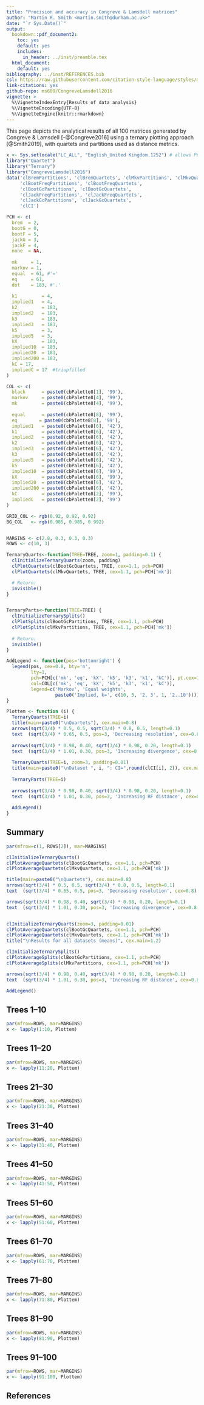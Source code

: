 ```yaml
---
title: "Precision and accuracy in Congreve & Lamsdell matrices"
author: "Martin R. Smith <martin.smith@durham.ac.uk>"
date: "`r Sys.Date()`"
output: 
  bookdown::pdf_document2:
    toc: yes
    default: yes
    includes:
      in_header: ../inst/preamble.tex
  html_document:
    default: yes
bibliography: ../inst/REFERENCES.bib
csl: https://raw.githubusercontent.com/citation-style-language/styles/master/dependent/biology-letters.csl
link-citations: yes
github-repo: ms609/CongreveLamsdell2016
vignette: >
  %\VignetteIndexEntry{Results of data analysis}
  %\VignetteEncoding{UTF-8}
  %\VignetteEngine{knitr::rmarkdown}
---
```


This page depicts the analytical results of all 100 matrices generated by
Congreve & Lamsdell [-@Congreve2016] using a ternary plotting approach
[@Smith2019], with quartets and partitions used as distance metrics.

```r
x <- Sys.setlocale("LC_ALL", "English_United Kingdom.1252") # allows PCH=183
library("Quartet")
library("Ternary")
library("CongreveLamsdell2016")
data('clBremPartitions', 'clBremQuartets', 'clMkvPartitions', 'clMkvQuartets',
     'clBootFreqPartitions', 'clBootFreqQuartets', 
     'clBootGcPartitions', 'clBootGcQuartets',
     'clJackFreqPartitions', 'clJackFreqQuartets',
     'clJackGcPartitions', 'clJackGcQuartets', 
     'clCI')
```

```r
PCH <- c(
  brem  = 2,
  bootG = 0,
  bootF = 5,
  jackG = 3,
  jackF = 4,
  none  = NA,
  
  mk     = 1,
  markov = 1,
  equal  = 61, #'='
  eq     = 61,
  dot    = 183, #'.'
  
  k1         = 4,
  implied1   = 4,
  k2         = 183, 
  implied2   = 183,
  k3         = 183, 
  implied3   = 183,
  k5         = 3,
  implied5   = 3,
  kX         = 183,
  implied10  = 183,
  implied20  = 183,
  implied200 = 183,
  kC = 17,
  impliedC = 17  #triupfilled
)

COL <- c(
  black      = paste0(cbPalette8[1], '99'),
  markov     = paste0(cbPalette8[4], '99'),
  mk         = paste0(cbPalette8[4], '99'),
  
  equal      = paste0(cbPalette8[8], '99'),
  eq        = paste0(cbPalette8[8], '99'),
  implied1   = paste0(cbPalette8[6], '42'),
  k1         = paste0(cbPalette8[6], '42'),
  implied2   = paste0(cbPalette8[6], '42'),
  k2         = paste0(cbPalette8[6], '42'),
  implied3   = paste0(cbPalette8[6], '42'),
  k3         = paste0(cbPalette8[6], '42'),
  implied5   = paste0(cbPalette8[6], '42'),
  k5         = paste0(cbPalette8[6], '42'),
  implied10  = paste0(cbPalette8[6], '99'),
  kX         = paste0(cbPalette8[6], '99'),
  implied20  = paste0(cbPalette8[6], '42'),
  implied200 = paste0(cbPalette8[6], '42'),
  kC         = paste0(cbPalette8[2], '99'),
  impliedC   = paste0(cbPalette8[2], '99')
)

GRID_COL <- rgb(0.92, 0.92, 0.92)
BG_COL   <- rgb(0.985, 0.985, 0.992)


MARGINS <- c(2.8, 0.3, 0.3, 0.3)
ROWS <- c(10, 3)

TernaryQuarts<-function(TREE=TREE, zoom=1, padding=0.1) {
  clInitializeTernaryQuarts(zoom, padding)
  clPlotQuartets(clBootGcQuartets, TREE, cex=1.1, pch=PCH)
  clPlotQuartets(clMkvQuartets, TREE, cex=1.1, pch=PCH['mk'])

  # Return:
  invisible()
}


TernaryParts<-function(TREE=TREE) {
  clInitializeTernarySplits()
  clPlotSplits(clBootGcPartitions, TREE, cex=1.1, pch=PCH)
  clPlotSplits(clMkvPartitions, TREE, cex=1.1, pch=PCH['mk'])
  
  # Return:
  invisible()
}

AddLegend <- function(pos='bottomright') {
  legend(pos, cex=0.8, bty='n',
         lty=1,
         pch=PCH[c('mk', 'eq', 'kX', 'k5', 'k3', 'k1', 'kC')], pt.cex=1.1,
         col=COL[c('mk', 'eq', 'kX', 'k5', 'k3', 'k1', 'kC')],
         legend=c('Markov', 'Equal weights', 
                  paste0('Implied, k=', c(10, 5, '2, 3', 1, '2..10'))))
}

Plottem <- function (i) { 
  TernaryQuarts(TREE=i)
  title(main=paste0("\nQuartets"), cex.main=0.8)
  arrows(sqrt(3/4) * 0.5, 0.5, sqrt(3/4) * 0.8, 0.5, length=0.1)
  text  (sqrt(3/4) * 0.65, 0.5, pos=3, 'Decreasing resolution', cex=0.8)
  
  arrows(sqrt(3/4) * 0.98, 0.40, sqrt(3/4) * 0.98, 0.20, length=0.1)
  text  (sqrt(3/4) * 1.01, 0.30, pos=3, 'Increasing divergence', cex=0.8, srt=270)
  
  TernaryQuarts(TREE=i, zoom=3, padding=0.01)
  title(main=paste0("\nDataset ", i, ": CI=",round(clCI[i], 2)), cex.main=1.2)
  
  TernaryParts(TREE=i)
  
  arrows(sqrt(3/4) * 0.98, 0.40, sqrt(3/4) * 0.98, 0.20, length=0.1)
  text  (sqrt(3/4) * 1.01, 0.30, pos=3, 'Increasing RF distance', cex=0.8, srt=270)
  
  AddLegend()
}
```

## Summary
```R
par(mfrow=c(1, ROWS[2]), mar=MARGINS)

clInitializeTernaryQuarts()
clPlotAverageQuartets(clBootGcQuartets, cex=1.1, pch=PCH)
clPlotAverageQuartets(clMkvQuartets, cex=1.1, pch=PCH['mk'])

title(main=paste0("\nQuartets"), cex.main=0.8)
arrows(sqrt(3/4) * 0.5, 0.5, sqrt(3/4) * 0.8, 0.5, length=0.1)
text  (sqrt(3/4) * 0.65, 0.5, pos=3, 'Decreasing resolution', cex=0.8)

arrows(sqrt(3/4) * 0.98, 0.40, sqrt(3/4) * 0.98, 0.20, length=0.1)
text  (sqrt(3/4) * 1.01, 0.30, pos=3, 'Increasing divergence', cex=0.8, srt=270)


clInitializeTernaryQuarts(zoom=3, padding=0.01)
clPlotAverageQuartets(clBootGcQuartets, cex=1.1, pch=PCH)
clPlotAverageQuartets(clMkvQuartets, cex=1.1, pch=PCH['mk'])
title("\nResults for all datasets (means)", cex.main=1.2)

clInitializeTernarySplits()
clPlotAverageSplits(clBootGcPartitions, cex=1.1, pch=PCH)
clPlotAverageSplits(clMkvPartitions, cex=1.1, pch=PCH['mk'])

arrows(sqrt(3/4) * 0.98, 0.40, sqrt(3/4) * 0.98, 0.20, length=0.1)
text  (sqrt(3/4) * 1.01, 0.30, pos=3, 'Increasing RF distance', cex=0.8, srt=270)

AddLegend()
```


## Trees 1--10
```R
par(mfrow=ROWS, mar=MARGINS)
x <- lapply(1:10, Plottem)
```

## Trees 11--20
```R
par(mfrow=ROWS, mar=MARGINS)
x <- lapply(11:20, Plottem)
```

## Trees 21--30
```R
par(mfrow=ROWS, mar=MARGINS)
x <- lapply(21:30, Plottem)
```

## Trees 31--40
```R
par(mfrow=ROWS, mar=MARGINS)
x <- lapply(31:40, Plottem)
```

## Trees 41--50
```R
par(mfrow=ROWS, mar=MARGINS)
x <- lapply(41:50, Plottem)
```

## Trees 51--60
```R
par(mfrow=ROWS, mar=MARGINS)
x <- lapply(51:60, Plottem)
```

## Trees 61--70
```R
par(mfrow=ROWS, mar=MARGINS)
x <- lapply(61:70, Plottem)
```

## Trees 71--80
```R
par(mfrow=ROWS, mar=MARGINS)
x <- lapply(71:80, Plottem)
```

## Trees 81--90
```R
par(mfrow=ROWS, mar=MARGINS)
x <- lapply(81:90, Plottem)
```

## Trees 91--100
```R
par(mfrow=ROWS, mar=MARGINS)
x <- lapply(91:100, Plottem)
```

## References
